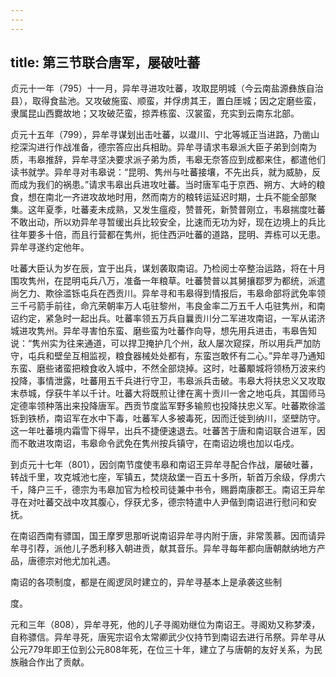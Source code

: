 ```yaml
---
---
---
```

title: 第三节联合唐军，屡破吐蕃
---



贞元十一年（795）十一月，异牟寻进攻吐蕃，攻取昆明城（今云南盐源彝族自治县），取得食盐池。又攻破施蛮、顺蛮，并俘虏其王，置白厓城；因之定磨些蛮，隶属昆山西爨故地；又攻破茫蛮，掠弄栋蛮、汉裳蛮，充实到云南东北部。

贞元十五年（799），异牟寻谋划出击吐蕃，以邆川、宁北等城正当进路，乃凿山挖深沟进行作战准备，德宗答应出兵相助。异牟寻请求韦皋派大臣子弟到剑南为质，韦皋推辞，异牟寻坚决要求派子弟为质，韦皋无奈答应到成都来住，都遣他们读书就学。异牟寻对韦皋说：“昆明、隽州与吐蕃接壤，不先出兵，就为威胁，反而成为我们的祸患。”请求韦皋出兵进攻吐蕃。当时唐军屯于京西、朔方、大峙的粮食，想在南北一齐进攻故地时用，然而南方的粮转运延迟时期，士兵不能全部聚集。这年夏季，吐蕃麦未成熟，又发生瘟疫，赞普死，新赞普刚立，韦皋揣度吐蕃不敢出动，所以劝异牟寻暂缓出兵比较安全，比速而无功为好，现在边境上的兵比往年要多十倍，而且行营都在隽州，扼住西沪吐蕃的道路，昆明、弄栋可以无患。异牟寻遂约定他年。

吐蕃大臣认为岁在辰，宜于出兵，谋划袭取南诏。乃检阅士卒整治运路，将在十月围攻隽州，在昆明屯兵八万，准备一年粮草。吐蕃赞普以其舅攘鄀罗为都统，派遣尚乞力、欺徐滥铄屯兵在西贡川。异牟寻和韦皋得到情报后，韦皋命部将武免率领三千弓箭手前往，命亢荣朝率万人屯驻黎州，韦良金率二万五千人屯驻隽州，和南诏约定，紧急时一起出兵。吐蕃率领五万兵自曩贡川分二军进攻南诏，一军从诺济城进攻隽州。异牟寻害怕东蛮、磨些蛮为吐蕃作向导，想先用兵进击，韦皋告知说：“隽州实为往来通道，可以捍卫掩护几个州，敌人屡次窥探，所以用兵严加防守，屯兵和壁垒互相监视，粮食器械处处都有，东蛮岂敢怀有二心。”异牟寻乃通知东蛮、磨些诸蛮把粮食收入城中，不然全部烧掉。这时，吐蕃颙城将领杨万波来约投降，事情泄露，吐蕃用五千兵进行守卫，韦皋派兵击破。韦皋大将扶忠义又攻取末恭城，俘获牛羊以千计。吐蕃大将既煎让律在离十贡川一舍之地屯兵，其国师马定德率领种落出来投降唐军。西贡节度监军野多输煎也投降扶忠义军。吐蕃欺徐滥铄到铁桥，南诏军在水中下毒，吐蕃军人多被毒死，因而迁徙到纳川，坚壁防守。这一年吐蕃境内霜雪下得早，出兵不捷便速退去。吐蕃苦于唐和南诏联合进军，因而不敢进攻南诏，韦皋命令武免在隽州按兵镇守，在南诏边境也加以屯戍。

到贞元十七年（801），因剑南节度使韦皋和南诏王异牟寻配合作战，屡破吐蕃，转战千里，攻克城池七座，军镇五，焚烧敌堡一百五十多所，斩首万余级，俘虏六千，降户三千，德宗为韦皋加官为检校司徒兼中书令，赐爵南康郡王。南诏王异牟寻在对吐蕃交战中攻其腹心，俘获尤多，德宗特遣中人尹偕到南诏进行慰问和安抚。

在南诏西南有骠国，国王摩罗思那听说南诏异牟寻内附于唐，非常羡慕。因而请异牟寻引荐，派他儿子悉利移入朝进贡，献其音乐。异牟寻每年都向唐朝献纳地方产品，唐德宗对他尤加礼遇。

南诏的各项制度，都是在阁逻凤时建立的，异牟寻基本上是承袭这些制

度。

元和三年（808），异牟寻死，他的儿子寻阁劝继位为南诏王。寻阁劝又称梦湊，自称骠信。异牟寻死，唐宪宗诏令太常卿武少仪持节到南诏去进行吊祭。异牟寻从公元779年即王位到公元808年死，在位三十年，建立了与唐朝的友好关系，为民族融合作出了贡献。